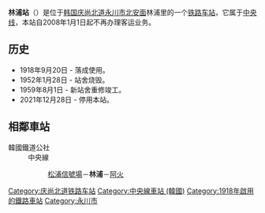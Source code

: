 {{朝鮮半島車站資訊
|公司色 = #0066b3
|文字色 = 
|站名 = 林浦站<br />{{lang|en|Impo}}
|圖片 =Korail Impo Station.jpg
|pxl = 
|圖片說明 =
|車站編號 =
|前一站 = [[松浦信号场|松浦信号场]]
|前一站距離 =4.1
|後一站距離 =5.9
|後一站 = [[阿火站|阿火]]
|所屬路線 = [[中央线_(韩国)|中央线]]
|距離 = 340.8
|起點站 = [[清凉里站|清凉里]]
|諺文 = 임포역
|朝鮮漢字 = 林浦驛
|文觀部式 =Impo-yeok 
|馬-賴式 =
|副站名 = 
|停站路線數 = 
|所屬公司 = [[韩国铁道公社|韩国铁道公社]]
|所在地 =[[庆尚北道|庆尚北道]][[永川市|永川市]][[北安面|北安面]]林浦站道31
|車站構造 = 地面车站
|月台配置 = 
|啟用年月日 =1918年9月20日 
|廢站年月日 = 
|上下車人次 =
|統計年度 =
|轉車 = 
|備註 = 
|全寬備註 = 
}}

'''林浦站'''（{{kor|諺=임포역|漢=林浦驛|羅=Impo yeok|f=y}}）是位于[[韩国|韩国]][[庆尚北道|庆尚北道]][[永川市|永川市]][[北安面|北安面]]林浦里的一个[[铁路车站|铁路车站]]，它属于[[中央线_(韩国)|中央线]]，本站自2008年1月1日起不再办理客运业务。

== 历史 ==
*1918年9月20日 - 落成使用。
*1952年1月28日 - 站舍烧毁。
*1959年8月1日 - 新站舍重修竣工。
*2021年12月28日 - 停用本站。

== 相鄰車站 ==
;韓國鐵道公社
:中央線
::[[松浦信號場|松浦信號場]]－'''林浦'''－[[阿火站|阿火]]

{{中央线 (韩国)}}

[[Category:庆尚北道铁路车站|Category:庆尚北道铁路车站]]
[[Category:中央線車站_(韓國)|Category:中央線車站 (韓國)]]
[[Category:1918年啟用的鐵路車站|Category:1918年啟用的鐵路車站]]
[[Category:永川市|Category:永川市]]